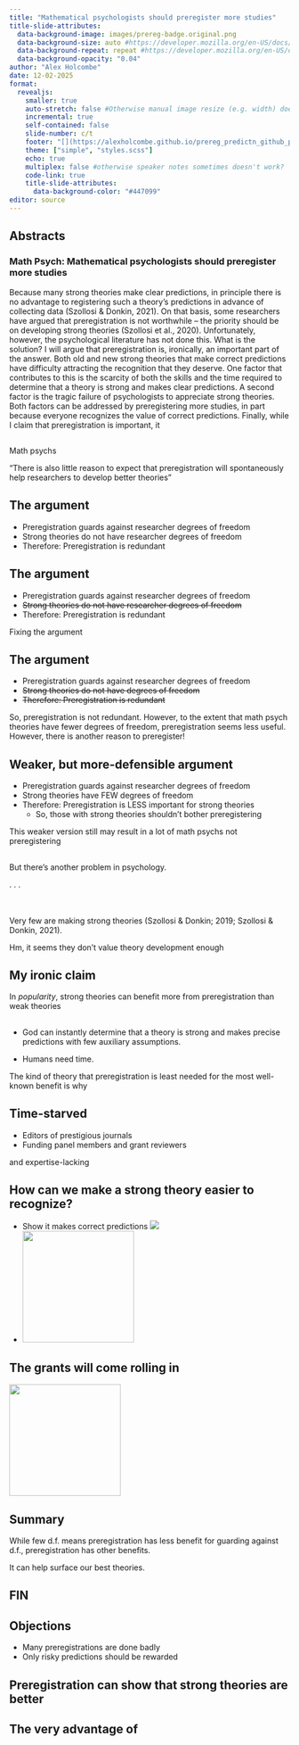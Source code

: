 ```yaml
---
title: "Mathematical psychologists should preregister more studies"
title-slide-attributes:
  data-background-image: images/prereg-badge.original.png
  data-background-size: auto #https://developer.mozilla.org/en-US/docs/Web/CSS/background-size
  data-background-repeat: repeat #https://developer.mozilla.org/en-US/docs/Web/CSS/background-repeat
  data-background-opacity: "0.04"
author: "Alex Holcombe"
date: 12-02-2025
format: 
  revealjs:
    smaller: true
    auto-stretch: false #Otherwise manual image resize (e.g. width) doesn't work!
    incremental: true
    self-contained: false
    slide-number: c/t
    footer: "[](https://alexholcombe.github.io/prereg_predictn_github_pages/preregistration_prediction_MathPsych.html#/title-slide)"
    theme: ["simple", "styles.scss"]
    echo: true
    multiplex: false #otherwise speaker notes sometimes doesn't work?
    code-link: true
    title-slide-attributes:
      data-background-color: "#447099"
editor: source
---
```


## Abstracts

### Math Psych: Mathematical psychologists should preregister more studies
<!-- 8 + 2 minutes-->

Because many strong theories make clear predictions, in principle there is no
advantage to registering such a theory’s predictions in advance of collecting
data (Szollosi & Donkin, 2021). On that basis, some researchers have argued
that preregistration is not worthwhile – the priority should be on developing
strong theories (Szollosi et al., 2020). Unfortunately, however, the
psychological literature has not done this. What is the solution? I will argue
that preregistration is, ironically, an important part of the answer. Both old and
new strong theories that make correct predictions have difficulty attracting the
recognition that they deserve. One factor that contributes to this is the
scarcity of both the skills and the time required to determine that a theory is
strong and makes clear predictions. A second factor is the tragic failure of
psychologists to appreciate strong theories. Both factors can be addressed by
preregistering more studies, in part because everyone recognizes the value of
correct predictions. Finally, while I claim that preregistration is important, it
<!--
### SIPS: Even those with strong theories should preregister their studies

Because many strong theories make clear predictions, in principle there may be no advantage to registering such a theory’s predictions in advance of data collection (Szollosi & Donkin, 2021). Some researchers have therefore argued that preregistration is not worthwhile (Szollosi et al., 2020). Yet psychologists have not prioritized the development of strong theories, or even the use of existing ones. Can we do something about this? I will argue that preregistration is, ironically, an important part of the answer. Strong theories are underappreciated in part because of the scarcity of both the skills and the time required to determine that a theory is strong and makes clear predictions. But because everyone recognizes the value of correct predictions, preregistration can help strong theories rise to the top. However, additional practices such as head-to-head comparisons of competing theories (Dutilh et al., 2018) may also be necessary.
-->

<!-- ## {background-image="images/isPreregWorthwhile.png" background-opacity="1" background-size="90%"} -->

## {background-image="images/preregistrationIsRedundantAtBestOriginal.png" background-opacity="1" background-size="90%"}

::: notes :::
Math psychs

"There is also little reason to expect that preregistration will spontaneously help researchers to develop better theories"
:::

## The argument {background-image="images/isPreregWorthwhile.png" background-opacity=".1" background-size="auto" background-repeat="repeat"}

::: {.r-fit-text}

-   Preregistration guards against researcher degrees of freedom <!--(e.g. p-hacking)-->
-   Strong theories do not have researcher degrees of freedom
<!---   Strong theories make relatively precise predictions
    -   no researcher degrees of freedom-->
-   Therefore: Preregistration is redundant

:::

## The argument {background-image="images/isPreregWorthwhile.png" background-opacity=".05" background-size="auto" background-repeat="repeat"}

::: {.r-fit-text .nonincremental}

-   Preregistration guards against researcher degrees of freedom <!--(e.g. p-hacking)-->
-   ~~Strong theories do not have researcher degrees of freedom~~
-   Therefore: Preregistration is redundant

:::

::: notes :::
Fixing the argument
:::

## The argument {background-image="images/isPreregWorthwhile.png" background-opacity=".05" background-size="auto" background-repeat="repeat"}

::: {.r-fit-text .nonincremental}

-   Preregistration guards against researcher degrees of freedom <!--(e.g. p-hacking)-->
-   ~~Strong theories do not have degrees of freedom~~
-   ~~Therefore: Preregistration is redundant~~

:::

::: notes :::
So, preregistration is not redundant.
However, to the extent that math psych theories have fewer degrees of freedom, preregistration seems less useful.
However, there is another reason to preregister!
:::

## Weaker, but more-defensible argument {background-image="images/isPreregWorthwhile.png" background-opacity=".05" background-size="auto" background-repeat="repeat"}

::: {.r-fit-text}

- Preregistration guards against researcher degrees of freedom <!--(e.g. p-hacking)-->
- Strong theories have FEW degrees of freedom
- Therefore: Preregistration is LESS important for strong theories
    - So, those with strong theories shouldn't bother preregistering

:::

::: notes :::
This weaker version still may result in a lot of math psychs not preregistering
:::

##

But there's another problem in psychology.

. . .

<BR><BR>
Very few are making strong theories (Szollosi & Donkin; 2019; Szollosi & Donkin, 2021).


::: notes :::
Hm, it seems they don't value theory development enough
:::

## My ironic claim <!--can increase theory development--> {background-image="images/isPreregWorthwhile.png" background-opacity=".05" background-size="auto" background-repeat="repeat"}

In *popularity*, strong theories can benefit more from preregistration than weak theories

<!--, preregistering differentially rewards strong theories-->

## <!--A different benefit of preregistration--> {background-image="images/isPreregWorthwhile.png" background-opacity=".05" background-size="auto" background-repeat="repeat"}

::: {.r-fit-text}

- God can instantly determine that a theory is strong and makes precise predictions with few auxiliary assumptions.

- Humans need time.

:::

::: notes :::
The kind of theory that preregistration is least needed for the most well-known benefit is why
:::

## Time-starved {background-image="images/Australian_Research_Council_logo.svg.png" background-opacity=".1" background-size="25%" background-repeat="repeat"}

::: {.r-fit-text .nonincremental}

-   Editors of prestigious journals
-   Funding panel members and grant reviewers

:::

::: notes :::
 and expertise-lacking
:::

## How can we make a strong theory easier to recognize? {background-image="images/Australian_Research_Council_logo.svg.png" background-opacity=".1" background-size="25%" background-repeat="repeat"} 

<!-- {background-image="images/weatherForecastIcons.png" background-opacity=".04" background-size="25%" background-repeat="repeat"} --> 

::: {.r-fit-text}

-   Show it makes correct predictions ![](images/weatherForecastIcons.png)
-   ![](images/prereg-badge.original.png){width=200}

:::

<!--
## How can we certify that correct predictions are being made? {background-image="images/prereg-badge.original.png" background-opacity=".2" background-size="25%" background-repeat="repeat"}

-   Preregister
-->

## The grants will come rolling in {background-image="images/AUD_williamNYK.jpg" background-opacity="0.2"}

![](images/prereg-badge.original.png){width=200}


## Summary {background-image="images/prereg-badge.original.png" background-opacity="0.2"}

While few d.f. means preregistration has less benefit for guarding against d.f., preregistration has other benefits.

It can help surface our best theories.

## FIN

## Objections

-   Many preregistrations are done badly
-   Only risky predictions should be rewarded


## Preregistration can show that strong theories are better

## The very advantage of 

